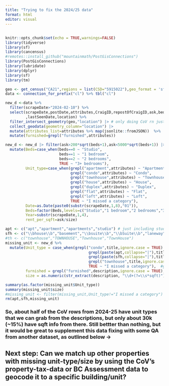---
title: "Trying to fix the 2024/25 data"
format: html
editor: visual
---

## 

```{r}
knitr::opts_chunk$set(echo = TRUE,warnings=FALSE)
library(tidyverse)
library(sf)
library(cancensus)
#remotes::install_github("mountainmath/PostGisConnections")
library(PostGisConnections)
library(lubridate)
library(dplyr)
library(sf)
library(tm)
```

```{r}
geo <- get_census("CA21",regions = list(CSD="5915022"),geo_format = 'sf')
data <- connection_for_prefix("cl") %>% tbl("cl")
```

```{r}
new_d <-data %>%
  filter(scrapeDate>"2024-02-10") %>%
  select(scrapeDate,postDate,attributes,CraigID,repostOfCraigID,ask,beds,size,title,description,address
         ,lastSeenDate,location) %>%
  filter_intersect_geometry(geo,"location") |> # only doing CoV rn just to keep the data manageable
  collect_geodata(geometry_column="location") |>
  mutate(attributes_list=attributes %>% map(jsonlite::fromJSON))  %>%
  mutate(furnished=grepl("furnished",attributes))
```

```{r}
new_d <- new_d |> filter(ask>200*sqrt(beds+1),ask<5000*sqrt(beds+1)) |>
  mutate(Beds=case_when(beds==0 ~ "Studio",
                        beds==1 ~ "1 bedroom",
                        beds==2 ~ "2 bedrooms",
                        TRUE ~ "3+ bedrooms"),
         Unit_type=case_when(grepl("apartment",attributes) ~ "Apartment",
                             grepl("condo",attributes) ~ "Condo",
                             grepl("townhouse",attributes) ~ "Townhouse",
                             grepl("house",attributes) ~ "House",
                             grepl("duplex",attributes) ~ "Duplex",
                             grepl("flat",attributes) ~ "Flat",
                             grepl("loft",attributes) ~ "Loft",
                             TRUE ~ "I missed a category"),
         Date=as.Date(paste0(substr(scrapeDate,1,8),"01")),
         Beds=factor(Beds,levels=c("Studio","1 bedroom","2 bedrooms","3+ bedrooms")),
         Year=substr(scrapeDate,1,4),
         rent_per_sqft=ask/size) 
```

```{r}
apt <- c("apt","apartment","apartments","studio") # just including studios in apartments for now (could be condos too i guess)
sfh <- c("\\bhouse\\b","basement","\\bsuite\\b","\\bSuite\\b","laneway") # just including basements/suites/laneways into "house" for now but it would be interesting to separate them out later on
#th <- c("townhouse","TOWNHOUSE","Townhouse","TownHouse")
missing_unit <- new_d %>% 
  mutate(Unit_type = case_when(grepl("condo",title,ignore.case = TRUE) ~ "Condo",
                                     grepl(paste(apt,collapse="|"),title,ignore.case = TRUE) ~ "Apartment",
                                     grepl(paste(sfh,collapse="|"),title,ignore.case = TRUE) ~ "House",
                                     grepl("townhouse",title,ignore.case = TRUE) ~ "Townhouse",
                                     TRUE ~ "I missed a category"),  #grepl("basement",title) ~ "Basement")
         furnished = grepl("furnished",description,ignore.case = TRUE),
         size = as.numeric(str_extract(description, "\\d+(?=\\s*sqft)")))

summary(as.factor(missing_unit$Unit_type))
summary(missing_unit$size)
#missing_unit <- filter(missing_unit,Unit_type!="I missed a category")
rm(apt,sfh,missing_unit)
```

### So, about half of the CoV rows from 2024-25 have unit types that we can grab from the descriptions, but only about 30k (~15%) have sqft info from there. Still bettter than nothing, but it would be great to supplement this data fixing with some QA from another dataset, as outlined below ->
## Next step: Can we match up other properties with missing unit-type/size by using the CoV's property-tax-data or BC Assessment data to geocode it to a specific building/unit?